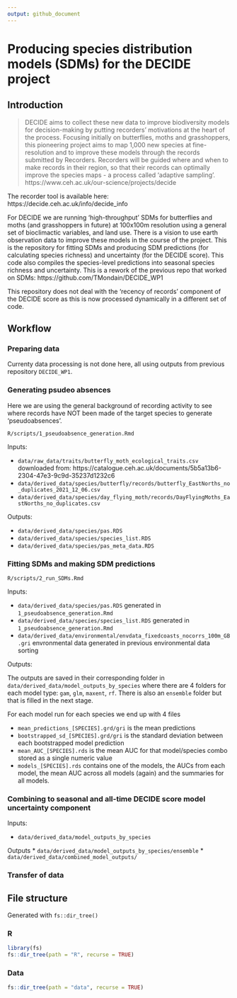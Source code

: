 ```yaml
---
output: github_document
---
```


# Producing species distribution models (SDMs) for the DECIDE project

## Introduction

> DECIDE aims to collect these new data to improve biodiversity models for decision-making by putting recorders’ motivations at the heart of the process. Focusing initially on butterflies, moths and grasshoppers, this pioneering project aims to map 1,000 new species at fine-resolution and to improve these models through the records submitted by Recorders. Recorders will be guided where and when to make records in their region, so that their records can optimally improve the species maps - a process called ‘adaptive sampling’. https://www.ceh.ac.uk/our-science/projects/decide

The recorder tool is available here: https://decide.ceh.ac.uk/info/decide_info

For DECIDE we are running 'high-throughput' SDMs for butterflies and moths (and grasshoppers in future) at 100x100m resolution using a general set of bioclimactic variables, and land use. There is a vision to use earth observation data to improve these models in the course of the project. This is the repository for fitting SDMs and producing SDM predictions (for calculating species richness) and uncertainty (for the DECIDE score). This code also compiles the species-level predictions into seasonal species richness and uncertainty. This is a rework of the previous repo that worked on SDMs: https://github.com/TMondain/DECIDE_WP1

This repository does not deal with the 'recency of records' component of the DECIDE score as this is now processed dynamically in a different set of code.


## Workflow

### Preparing data

Currenty data processing is not done here, all using outputs from previous repository `DECIDE_WP1`.

### Generating psudeo absences

Here we are using the general background of recording activity to see where records have NOT been made of the target species to generate 'pseudoabsences'.

`R/scripts/1_pseudoabsence_generation.Rmd`

Inputs:

 - `data/raw_data/traits/butterfly_moth_ecological_traits.csv` downloaded from: https://catalogue.ceh.ac.uk/documents/5b5a13b6-2304-47e3-9c9d-35237d1232c6
 - `data/derived_data/species/butterfly/records/butterfly_EastNorths_no_duplicates_2021_12_06.csv`
 - `data/derived_data/species/day_flying_moth/records/DayFlyingMoths_EastNorths_no_duplicates.csv`

Outputs:

 - `data/derived_data/species/pas.RDS`
 - `data/derived_data/species/species_list.RDS`
 - `data/derived_data/species/pas_meta_data.RDS`

### Fitting SDMs and making SDM predictions

`R/scripts/2_run_SDMs.Rmd`

Inputs:

 - `data/derived_data/species/pas.RDS` generated in `1_pseudoabsence_generation.Rmd`
 - `data/derived_data/species/species_list.RDS` generated in `1_pseudoabsence_generation.Rmd`
 - `data/derived_data/environmental/envdata_fixedcoasts_nocorrs_100m_GB.gri` envronmental data generated in previous environmental data sorting

Outputs:

The outputs are saved in their corresponding folder in `data/derived_data/model_outputs_by_species` where there are 4 folders for each model type: `gam`, `glm`, `maxent`, `rf`. There is also an `ensemble` folder but that is filled in the next stage.

For each model run for each species we end up with 4 files

 * `mean_predictions_[SPECIES].grd/gri` is the mean predictions
 * `bootstrapped_sd_[SPECIES].grd/gri` is the standard deviation between each bootstrapped model prediction
 * `mean_AUC_[SPECIES].rds` is the mean AUC for that model/species combo stored as a single numeric value
 * `models_[SPECIES].rds` contains one of the models, the AUCs from each model, the mean AUC across all models (again) and the summaries for all models.


### Combining to seasonal and all-time DECIDE score model uncertainty component


Inputs:

* `data/derived_data/model_outputs_by_species`

Outputs
* `data/derived_data/model_outputs_by_species/ensemble`
* `data/derived_data/combined_model_outputs/`

### Transfer of data

## File structure

Generated with `fs::dir_tree()`

### R

```r
library(fs)
fs::dir_tree(path = "R", recurse = TRUE)
```

### Data

```r
fs::dir_tree(path = "data", recurse = TRUE)
```
